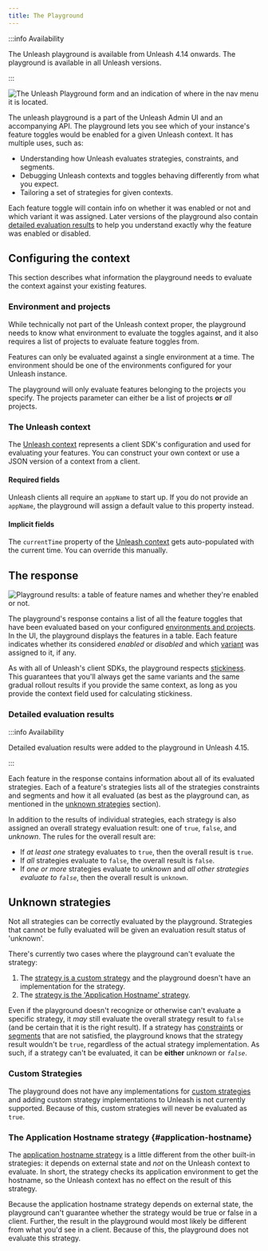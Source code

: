 ```yaml
---
title: The Playground
---
```


:::info Availability

The Unleash playground is available from Unleash 4.14 onwards. The playground is available in all Unleash versions.

:::

![The Unleash Playground form and an indication of where in the nav menu it is located.](/img/playground-form.png)

The unleash playground is a part of the Unleash Admin UI and an accompanying API. The playground lets you see which of your instance's feature toggles would be enabled for a given Unleash context. It has multiple uses, such as:

-   Understanding how Unleash evaluates strategies, constraints, and segments.
-   Debugging Unleash contexts and toggles behaving differently from what you expect.
-   Tailoring a set of strategies for given contexts.

Each feature toggle will contain info on whether it was enabled or not and which variant it was assigned. Later versions of the playground also contain [detailed evaluation results](#detailed-evaluation-results) to help you understand exactly why the feature was enabled or disabled.

## Configuring the context

This section describes what information the playground needs to evaluate the context against your existing features.

### Environment and projects

While technically not part of the Unleash context proper, the playground needs to know what environment to evaluate the toggles against, and it also requires a list of projects to evaluate feature toggles from.

Features can only be evaluated against a single environment at a time. The environment should be one of the environments configured for your Unleash instance.

The playground will only evaluate features belonging to the projects you specify. The projects parameter can either be a list of projects **or** _all_ projects.

### The Unleash context

The [Unleash context](../user_guide/unleash-context.md) represents a client SDK's configuration and used for evaluating your features. You can construct your own context or use a JSON version of a context from a client.

#### Required fields

Unleash clients all require an `appName` to start up. If you do not provide an `appName`, the playground will assign a default value to this property instead.

#### Implicit fields

The `currentTime` property of the [Unleash context](../user_guide/unleash-context.md) gets auto-populated with the current time. You can override this manually.

## The response

![Playground results: a table of feature names and whether they're enabled or not.](/img/playground-results.png)

The playground's response contains a list of all the feature toggles that have been evaluated based on your configured [environments and projects](#environments-and-projects). In the UI, the playground displays the features in a table. Each feature indicates whether its considered _enabled_ or _disabled_ and which [variant](../advanced/feature-toggle-variants.md) was assigned to it, if any.

As with all of Unleash's client SDKs, the playground respects [stickiness](../advanced/stickiness.md). This guarantees that you'll always get the same variants and the same gradual rollout results if you provide the same context, as long as you provide the context field used for calculating stickiness.

### Detailed evaluation results

:::info Availability

Detailed evaluation results were added to the playground in Unleash 4.15.

:::

Each feature in the response contains information about all of its evaluated strategies. Each of a feature's strategies lists all of the strategies constraints and segments and how it all evaluated (as best as the playground can, as mentioned in the [unknown strategies](#unknown-strategies) section).

In addition to the results of individual strategies, each strategy is also assigned an overall strategy evaluation result: one of `true`, `false`, and _unknown_. The rules for the overall result are:

-   If _at least one_ strategy evaluates to `true`, then the overall result is `true`.
-   If _all_ strategies evaluate to `false`, the overall result is `false`.
-   If _one or more_ strategies evaluate to _unknown_ and _all other strategies evaluate to `false`_, then the overall result is `unknown`.

## Unknown strategies

Not all strategies can be correctly evaluated by the playground. Strategies that cannot be fully evaluated will be given an evaluation result status of 'unknown'.

There's currently two cases where the playground can't evaluate the strategy:

1. The [strategy is a custom strategy](#custom-strategies) and the playground doesn't have an implementation for the strategy.
2. The [strategy is the 'Application Hostname' strategy](#application-hostname).

Even if the playground doesn't recognize or otherwise can't evaluate a specific strategy, it _may_ still evaluate the overall strategy result to `false` (and be certain that it is the right result). If a strategy has [constraints](../advanced/strategy-constraints.md) or [segments](segments.mdx) that are not satisfied, the playground knows that the strategy result wouldn't be `true`, regardless of the actual strategy implementation. As such, if a strategy can't be evaluated, it can be **either** _unknown_ or _`false`_.

### Custom Strategies

The playground does not have any implementations for [custom strategies](../advanced/custom-activation-strategy.md) and adding custom strategy implementations to Unleash is not currently supported. Because of this, custom strategies will never be evaluated as `true`.

### The Application Hostname strategy {#application-hostname}

The [application hostname strategy](../user_guide/activation-strategies.md#hostnames) is a little different from the other built-in strategies: it depends on external state and _not_ on the Unleash context to evaluate. In short, the strategy checks its application environment to get the hostname, so the Unleash context has no effect on the result of this strategy.

Because the application hostname strategy depends on external state, the playground can't guarantee whether the strategy would be true or false in a client. Further, the result in the playground would most likely be different from what you'd see in a client. Because of this, the playground does not evaluate this strategy.
